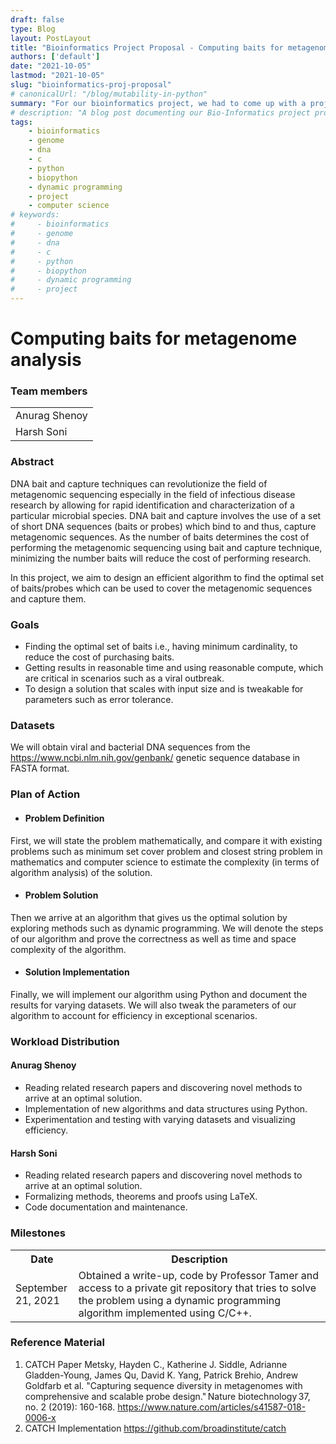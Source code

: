 ```yaml
---
draft: false
type: Blog
layout: PostLayout
title: "Bioinformatics Project Proposal - Computing baits for metagenome analysis"
authors: ['default']
date: "2021-10-05"
lastmod: "2021-10-05"
slug: "bioinformatics-proj-proposal"
# canonicalUrl: "/blog/mutability-in-python"
summary: "For our bioinformatics project, we had to come up with a project idea, and create a proposal webpage, where we outline the Team, Topic, Goals, Plan of Action, Workload Distribution and References."
# description: "A blog post documenting our Bio-Informatics project proposal."
tags:
    - bioinformatics
    - genome
    - dna
    - c
    - python
    - biopython
    - dynamic programming
    - project
    - computer science
# keywords:
#     - bioinformatics
#     - genome
#     - dna
#     - c
#     - python
#     - biopython
#     - dynamic programming
#     - project
---
```


# Computing baits for metagenome analysis 

### Team members 
<table>
<tr>
<td>
Anurag Shenoy
</td>
</tr>
<tr>
<td>
Harsh Soni
</td>
</tr>
</table>


### Abstract 
DNA bait and capture techniques can revolutionize the field of metagenomic sequencing especially in the field of infectious disease research by allowing for rapid identification and characterization of a particular microbial species. DNA bait and capture involves the use of a set of short DNA sequences (baits or probes) which bind to and thus, capture metagenomic sequences. As the number of baits determines the cost of performing the metagenomic sequencing using bait and capture technique, minimizing the number baits will reduce the cost of performing research. 

In this project, we aim to design an efficient algorithm to find the optimal set of baits/probes which can be used to cover the metagenomic sequences and capture them. 

### Goals 
 - Finding the optimal set of baits i.e., having minimum cardinality, to reduce the cost of purchasing baits. 
 - Getting results in reasonable time and using reasonable compute, which are critical in scenarios such as a viral outbreak. 
 - To design a solution that scales with input size and is tweakable for parameters such as error tolerance. 

### Datasets 
We will obtain viral and bacterial DNA sequences from the https://www.ncbi.nlm.nih.gov/genbank/ genetic sequence database in FASTA format. 

### Plan of Action 

 - #### Problem Definition 
 First, we will state the problem mathematically, and compare it with existing problems such as minimum set cover problem and closest string problem in mathematics and computer science to estimate the complexity (in terms of algorithm analysis) of the solution. 
 - #### Problem Solution 
 Then we arrive at an algorithm that gives us the optimal solution by exploring methods such as dynamic programming. We will denote the steps of our algorithm and prove the correctness as well as time and space complexity of the algorithm. 
 - #### Solution Implementation 
 Finally, we will implement our algorithm using Python and document the results for varying datasets. We will also tweak the parameters of our algorithm to account for efficiency in exceptional scenarios. 

### Workload Distribution 

#### Anurag Shenoy 
 - Reading related research papers and discovering novel methods to arrive at an optimal solution. 
 - Implementation of new algorithms and data structures using Python. 
 - Experimentation and testing with varying datasets and visualizing efficiency. 

#### Harsh Soni 
 - Reading related research papers and discovering novel methods to arrive at an optimal solution. 
 - Formalizing methods, theorems and proofs using LaTeX. 
 - Code documentation and maintenance. 

### Milestones 

<table>
<tr>
<th width="20%">
Date
</th>
<th width="80%">
Description
</th>
</tr>
<tr>
<td width="20%">
September 21, 2021
</td>
<td width="80%">
Obtained a write-up, code by Professor Tamer and access to a private git repository that tries to solve the problem using a dynamic programming algorithm implemented using C/C++.
</td>
</tr>
</table>

### Reference Material 
1. CATCH Paper Metsky, Hayden C., Katherine J. Siddle, Adrianne Gladden-Young, James Qu, David K. Yang, Patrick Brehio, Andrew Goldfarb et al. "Capturing sequence diversity in metagenomes with comprehensive and scalable probe design." Nature biotechnology 37, no. 2 (2019): 160-168. https://www.nature.com/articles/s41587-018-0006-x
2. CATCH Implementation https://github.com/broadinstitute/catch

